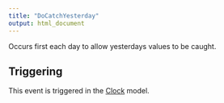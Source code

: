 ```yaml
---
title: "DoCatchYesterday"
output: html_document
---
```



Occurs first each day to allow yesterdays values to be caught.

## Triggering

This event is triggered in the [Clock](/docs/Models/Clock.qmd) model.
